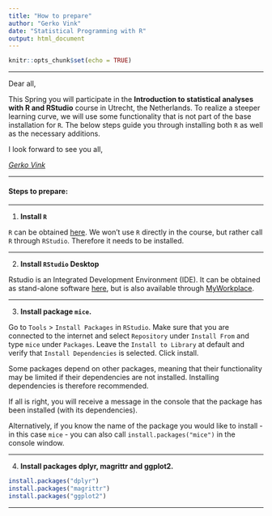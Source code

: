 ```yaml
---
title: "How to prepare"
author: "Gerko Vink"
date: "Statistical Programming with R"
output: html_document
---
```


```r
knitr::opts_chunk$set(echo = TRUE)
```

---

Dear all, 

This Spring you will participate in the **Introduction to statistical analyses with R and RStudio** course in Utrecht, the Netherlands. To realize a steeper learning curve, we will use some functionality that is not part of the base installation for `R`. The below steps guide you through installing both `R` as well as the necessary additions. 

I look forward to see you all,  

[*Gerko Vink*](https://www.gerkovink.com)

---

#### Steps to prepare:

---

1. **Install `R`**

`R` can be obtained [here](https://cran.r-project.org). We won't use `R` directly in the course, but rather call `R` through `RStudio`. Therefore it needs to be installed. 

---

2. **Install `RStudio` Desktop**

Rstudio is an Integrated Development Environment (IDE). It can be obtained as stand-alone software [here](https://www.rstudio.com/products/RStudio/), but is also available through [MyWorkplace](https://myworkplace.uu.nl/vpn/index.html).

---

3. **Install package `mice`. **

Go to `Tools` > `Install Packages` in `RStudio`. Make sure that you are connected to the internet and select  `Repository` under `Install From` and type `mice` under `Packages`. Leave the `Install to Library` at default and verify that `Install Dependencies` is selected. Click install. 

Some packages depend on other packages, meaning that their functionality may be limited if their dependencies are not installed. Installing dependencies is therefore recommended. 

If all is right, you will receive a message in the console that the package has been installed (with its dependencies). 

Alternatively, if you know the name of the package you would like to install - in this case `mice` - you can also call `install.packages("mice")` in the console window.

---

4. **Install packages dplyr, magrittr and ggplot2.**

```r
install.packages("dplyr")
install.packages("magrittr")
install.packages("ggplot2")
```

---


